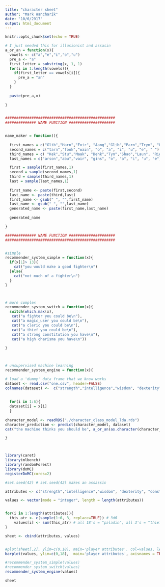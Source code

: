 ```yaml
---
title: "character sheet"
author: "Mark Hancharik"
date: "10/6/2017"
output: html_document
---
```


```r
knitr::opts_chunk$set(echo = TRUE)
```

```r
# I just needed this for illusionist and assasin
a_or_an = function(x){
  vowels <- c("a","e","i","o","u")
  pre_a <- "a"
  first_letter = substring(x, 1, 1)
  for(i in 1:length(vowels)){
    if(first_letter == vowels[i]){
      pre_a = "an"
    }
  }
  
  paste(pre_a,x)
  
}


##################################################
############## NAME FUNCTION #####################


name_maker = function(){
  
  first_names = c("Glib","Harn","Foir", "Aang","Glib","Parn","Tryn", "Lang", " ")
  second_names = c("tarn","fook","wain", "o", "a", "i", "u", "e", " ")
  third_names = c( "Kek","Stu","Maak", "Dehk","Tyn","Shao","Laun", "Riggs", " ")
  last_names = c("arson","abu","vair", "gins", "o", "a", "i", "u", "e", " ")

  first = sample(first_names,1)
  second = sample(second_names,1)
  third = sample(third_names,1)
  last = sample(last_names,1)
  
  first_name <- paste(first,second)
  last_name <- paste(third,last)
  first_name <- gsub(" ", "",first_name)
  last_name <- gsub(" ", "",last_name)
  generated_name <- paste(first_name,last_name)
  
  generated_name

}

############## NAME FUNCTION #####################
##################################################


#simple
recommender_system_simple = function(x){
  if(x[1]> 13){
    cat("you would make a good fighter\n")
  }else{
    cat("not much of a fighter\n")
  }
}



# more complex
recommender_system_switch = function(x){
  switch(which.max(x),
   cat("a fighter you could be\n"), 
   cat("a magic_user you could be\n"), 
   cat("a cleric you could be\n"), 
   cat("a thief you could be\n"), 
   cat("a strong constitution you have\n"), 
   cat("a high charisma you have\n"))
  
}



# unsupervised machine learning 
recommender_system_engine = function(x){

# load a 'dummy' data frame that we know works   
dataset <- read.csv("one.csv", header=FALSE)
colnames(dataset) <-  c("strength","intelligence","wisdom", "dexterity", "constitution","charisma","class")
 
  
  for(i in 1:6){
  dataset[i] = x[i]
  }
  
character_model <- readRDS("./character_class_model_lda.rds")
character_prediction <- predict(character_model, dataset) 
cat("the machine thinks you should be", a_or_an(as.character(character_prediction)),"named",name_maker(),"\n")  

}




```




```r

library(caret)
library(mlbench)
library(randomForest)
library(doMC)
registerDoMC(cores=2) 

#set.seed(42) # set.seed(42) makes an assassin

attributes <- c("strength","intelligence","wisdom", "dexterity", "constitution","charisma")

values <- vector(mode = "integer", length = length(attributes))


for(i in 1:length(attributes)){
  this_atr <- c(sample(1:6, 3, replace=TRUE)) # 3d6
    values[i] <- sum(this_atr) # all 18's = "paladin", all 3's = "thief"
}

sheet <- cbind(attributes, values)


#plot(sheet[,2], ylim=c(0,18), main='player attributes', col=values, legend = rownames(attributes), xlab = "attribute names")
barplot(values, ylim=c(0,18),  main='player attributes', axisnames = TRUE,  names.arg=attributes, cex.names=0.8)

#recommender_system_simple(values)
#recommender_system_switch(values)
recommender_system_engine(values)

sheet


```


